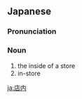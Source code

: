 ==Japanese==
{{ja-kanjitab|てん|ない|yomi=o}}

===Pronunciation===
{{ja-pron|てんない|y=o}}

===Noun===
{{ja-noun|てんない}}

# the inside of a store
# in-store

[[ja:店内]]